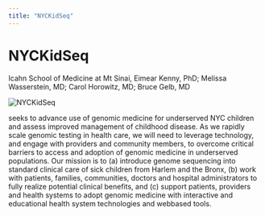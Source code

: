 ```yaml
---
title: "NYCKidSeq"
---
```



<BreadcrumbsProjects />

# NYCKidSeq

<Subheader>
  Icahn School of Medicine at Mt Sinai, Eimear Kenny, PhD; Melissa Wasserstein,
  MD; Carol Horowitz, MD; Bruce Gelb, MD
</Subheader>

<Image
  alt="NYCKidSeq"
  src="/consortia/cser/projects/images/nyckidseq.png"
  width={128}
/>

<Link label="NYCKidSeq" url="https://nyckidseq.org/" /> seeks to advance use of genomic
medicine for underserved NYC children and assess improved management of childhood
disease. As we rapidly scale genomic testing in health care, we will need to leverage
technology, and engage with providers and community members, to overcome critical
barriers to access and adoption of genomic medicine in underserved populations. Our
mission is to (a) introduce genome sequencing into standard clinical care of sick
children from Harlem and the Bronx, (b) work with patients, families, communities,
doctors and hospital administrators to fully realize potential clinical benefits,
and (c) support patients, providers and health systems to adopt genomic medicine
with interactive and educational health system technologies and webbased tools.
